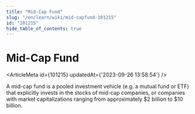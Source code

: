 ```yaml
---
title: "Mid-Cap Fund"
slug: "/en/learn/wiki/mid-capfund-101215"
id: "101215"
hide_table_of_contents: true
---
```



# Mid-Cap Fund

<ArticleMeta id={101215} updatedAt={'2023-09-26 13:58:54'} />
<div className='border-solid border-b border-t-0 my-4 border-[var(--ifm-color-gray-300)]' />

A mid-cap fund is a pooled investment vehicle (e.g. a mutual fund or ETF) that explicitly invests in the stocks of mid-cap companies, or companies with market capitalizations ranging from approximately $2 billion to $10 billion.
